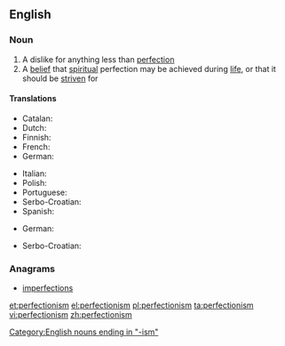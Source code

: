 ==English==

{{wikipedia}}

===Noun===
{{en-noun|-}}

# A dislike for anything less than [[perfection]]
# A [[belief]] that [[spiritual]] perfection may be achieved during [[life]], or that it should be [[strive]]n for

====Translations====
{{trans-top|a dislike for anything less than perfection}}
* Catalan: {{t-|ca|perfeccionisme|m}}
* Dutch: {{t-|nl|perfectionisme|n}}
* Finnish: {{t-|fi|perfektionismi}}
* French: {{t+|fr|perfectionnisme|m}}
* German: {{t+|de|Perfektionismus|m}}
{{trans-mid}}
* Italian: {{t-|it|perfezionismo|m}}
* Polish: {{t+|pl|perfekcjonizm|m}}
* Portuguese: {{t+|pt|perfeccionismo|m}}
* Serbo-Croatian: {{t-|sh|perfekcionizam|m}}
* Spanish: {{t-|es|perfeccionismo|m}}
{{trans-bottom}}

{{trans-top|a belief that spiritual perfection may be achieved during life}}
* German: {{t+|de|Perfektionismus|m}}
{{trans-mid}}
* Serbo-Croatian: {{t-|sh|perfekcionizam|m}}
{{trans-bottom}}

===Anagrams===
* [[imperfections#English|imperfections]]

[[Category:English nouns ending in "-ism"]]

[[et:perfectionism]]
[[el:perfectionism]]
[[pl:perfectionism]]
[[ta:perfectionism]]
[[vi:perfectionism]]
[[zh:perfectionism]]